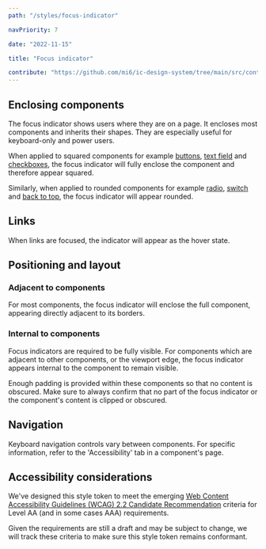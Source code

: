 ```yaml
---
path: "/styles/focus-indicator"

navPriority: 7

date: "2022-11-15"

title: "Focus indicator"

contribute: "https://github.com/mi6/ic-design-system/tree/main/src/content/structured/styles/focus-indicator.mdx"
---
```



## Enclosing components

The focus indicator shows users where they are on a page. It encloses most components and inherits their shapes. They are especially useful for keyboard-only and power users.

When applied to squared components for example [buttons](/components/buttons), [text field](/components/text-input) and [checkboxes](/components/checkboxes), the focus indicator will fully enclose the component and therefore appear squared.

Similarly, when applied to rounded components for example [radio](/components/radio), [switch](/components/switch) and [back to top](/components/back-to-top), the focus indicator will appear rounded.

<DoubleDoDontCaution>
  <DoDontCaution
    imageSrc={focusIndicatorFig1}
    imageAlt="An image of a button and back to top component, both with focus applied to them."
    state="none"
    caption="Focus indicators inherit the border radius of the components they enclose."
  />
</DoubleDoDontCaution>

## Links

When links are focused, the indicator will appear as the hover state.

<DoubleDoDontCaution>
  <DoDontCaution
    imageSrc={focusIndicatorFig2}
    imageAlt="An image of a blue link labelled 'Coffee blog' with a thick underline of the same colour."
    state="none"
    caption="Focus on links is indicated by a thick underline."
  />
</DoubleDoDontCaution>

## Positioning and layout

### Adjacent to components

For most components, the focus indicator will enclose the full component, appearing directly adjacent to its borders.

### Internal to components

Focus indicators are required to be fully visible. For components which are adjacent to other components, or the viewport edge, the focus indicator appears internal to the component to remain visible.

Enough padding is provided within these components so that no content is obscured. Make sure to always confirm that no part of the focus indicator or the component's content is clipped or obscured.

## Navigation

Keyboard navigation controls vary between components. For specific information, refer to the 'Accessibility' tab in a component's page.

## Accessibility considerations

We've designed this style token to meet the emerging [Web Content Accessibility Guidelines (WCAG) 2.2 Candidate Recommendation](https://www.w3.org/TR/WCAG22/) criteria for Level AA (and in some cases AAA) requirements.

Given the requirements are still a draft and may be subject to change, we will track these criteria to make sure this style token remains conformant.
